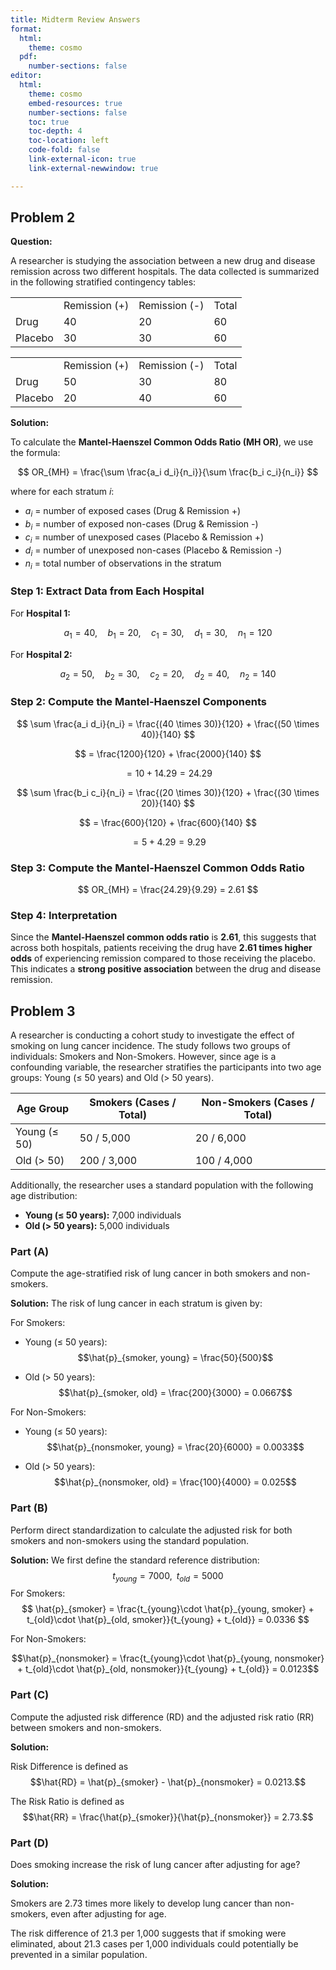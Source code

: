 ```yaml
---
title: Midterm Review Answers
format:
  html:
    theme: cosmo
  pdf:
    number-sections: false
editor: 
  html:
    theme: cosmo
    embed-resources: true
    number-sections: false
    toc: true
    toc-depth: 4
    toc-location: left
    code-fold: false
    link-external-icon: true
    link-external-newwindow: true

---
```



## Problem 2

**Question:**

A researcher is studying the association between a new drug and disease remission across two different hospitals. The data collected is summarized in the following stratified contingency tables:

|         |               |               |       |
|---------|---------------|---------------|-------|
|         | Remission (+) | Remission (-) | Total |
| Drug    | 40            | 20            | 60    |
| Placebo | 30            | 30            | 60    |

|         |               |               |       |
|---------|---------------|---------------|-------|
|         | Remission (+) | Remission (-) | Total |
| Drug    | 50            | 30            | 80    |
| Placebo | 20            | 40            | 60    |


**Solution:**

To calculate the **Mantel-Haenszel Common Odds Ratio (MH OR)**, we use the formula:

$$
OR_{MH} = \frac{\sum \frac{a_i d_i}{n_i}}{\sum \frac{b_i c_i}{n_i}}
$$

where for each stratum $i$:

- $a_i$ = number of exposed cases (Drug & Remission +)
- $b_i$ = number of exposed non-cases (Drug & Remission -)
- $c_i$ = number of unexposed cases (Placebo & Remission +)
- $d_i$ = number of unexposed non-cases (Placebo & Remission -)
- $n_i$ = total number of observations in the stratum

### Step 1: Extract Data from Each Hospital

For **Hospital 1:**

$$
a_1 = 40, \quad b_1 = 20, \quad c_1 = 30, \quad d_1 = 30, \quad n_1 = 120
$$

For **Hospital 2:**

$$
a_2 = 50, \quad b_2 = 30, \quad c_2 = 20, \quad d_2 = 40, \quad n_2 = 140
$$

### Step 2: Compute the Mantel-Haenszel Components

$$
\sum \frac{a_i d_i}{n_i} = \frac{(40 \times 30)}{120} + \frac{(50 \times 40)}{140}
$$

$$
= \frac{1200}{120} + \frac{2000}{140}
$$

$$
= 10 + 14.29 = 24.29
$$

$$
\sum \frac{b_i c_i}{n_i} = \frac{(20 \times 30)}{120} + \frac{(30 \times 20)}{140}
$$

$$
= \frac{600}{120} + \frac{600}{140}
$$

$$
= 5 + 4.29 = 9.29
$$

### Step 3: Compute the Mantel-Haenszel Common Odds Ratio

$$
OR_{MH} = \frac{24.29}{9.29} = 2.61
$$

### Step 4: Interpretation

Since the **Mantel-Haenszel common odds ratio** is **2.61**, this suggests that across both hospitals, patients receiving the drug have **2.61 times higher odds** of experiencing remission compared to those receiving the placebo. This indicates a **strong positive association** between the drug and disease remission.

## Problem 3

A researcher is conducting a cohort study to investigate the effect of smoking on lung cancer incidence. The study follows two groups of individuals: Smokers and Non-Smokers. However, since age is a confounding variable, the researcher stratifies the participants into two age groups: Young ($≤$ 50 years) and Old ($>$ 50 years).

| Age Group    | Smokers (Cases / Total) | Non-Smokers (Cases / Total) |
|--------------|-------------------------|-----------------------------|
| Young ($≤$ 50) | 50 / 5,000              | 20 / 6,000                  |
| Old ($>$ 50)  | 200 / 3,000             | 100 / 4,000                 |

Additionally, the researcher uses a standard population with the following age distribution:

-   **Young ($≤$ 50 years):** 7,000 individuals
-   **Old ($>$ 50 years):** 5,000 individuals


### Part (A) 

Compute the age-stratified risk of lung cancer in both smokers and non-smokers.

**Solution:** The risk of lung cancer in each stratum is given by:

For Smokers:

-   Young ($≤$ 50 years): $$\hat{p}_{smoker, young} = \frac{50}{500}$$

-   Old ($>$ 50 years): $$\hat{p}_{smoker, old} = \frac{200}{3000} = 0.0667$$ 

For Non-Smokers:

- Young ($≤$ 50 years): 
$$\hat{p}_{nonsmoker, young} = \frac{20}{6000} = 0.0033$$ 

- Old ($>$ 50 years): 
$$\hat{p}_{nonsmoker, old} = \frac{100}{4000} = 0.025$$ 

### Part (B)

Perform direct standardization to calculate the adjusted risk for both smokers and non-smokers using the standard population.

**Solution:**  We first define the standard reference distribution:
$$t_{young} = 7000, \;\; t_{old} = 5000$$
For Smokers:
$$ \hat{p}_{smoker} = \frac{t_{young}\cdot \hat{p}_{young, smoker} + t_{old}\cdot \hat{p}_{old, smoker}}{t_{young} + t_{old}} = 0.0336 $$


For Non-Smokers:

$$\hat{p}_{nonsmoker} = \frac{t_{young}\cdot \hat{p}_{young, nonsmoker} + t_{old}\cdot \hat{p}_{old, nonsmoker}}{t_{young} + t_{old}} = 0.0123$$

### Part (C)

Compute the adjusted risk difference (RD) and the adjusted risk ratio (RR) between smokers and non-smokers.

**Solution:** 

Risk Difference is defined as $$\hat{RD} = \hat{p}_{smoker} - \hat{p}_{nonsmoker} = 0.0213.$$

The Risk Ratio is defined as $$\hat{RR} = \frac{\hat{p}_{smoker}}{\hat{p}_{nonsmoker}} = 2.73.$$


### Part (D)

Does smoking increase the risk of lung cancer after adjusting for age?

**Solution:** 

Smokers are 2.73 times more likely to develop lung cancer than non-smokers, even after adjusting for age.

The risk difference of 21.3 per 1,000 suggests that if smoking were eliminated, about 21.3 cases per 1,000 individuals could potentially be prevented in a similar population.

